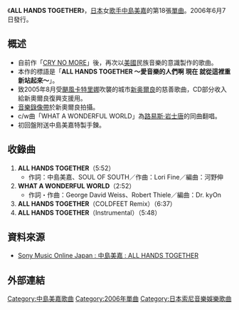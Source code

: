 {{Infobox Single
| Name           = ALL HANDS TOGETHER
| Cover          = ALL_HANDS_TOGETHER.JPG
| Artist         = [[中島美嘉|中島美嘉]]
| Album          = [[YES_愛的諾言|YES]]
| B-side         = WHAT A WONDERFUL WORLD
| Released       = 2006年6月7日<br />2006年6月21日（[[黑膠唱片|黑膠唱片]]）
| Format         = 
| Recorded       = 
| Genre          = [[J-POP|J-POP]]
| Length         = 21分16秒
| Label          = [[Sony_Music_Associated_Records|Sony Music Associated Records]]
| Writer         = 
| Producer       = 
| Certification  = 
| Chart position = *週間最高排行第8位（[[Oricon|Oricon]]）
| Last single    = [[CRY_NO_MORE|CRY NO MORE]]<br />（2005年）
| This single    = '''ALL HANDS TOGETHER'''<br />（2006年）
| Next single    = [[MY_SUGAR_CAT|MY SUGAR CAT]]<br />（2006年）
  }}

《'''ALL HANDS TOGETHER'''》，[[日本|日本]]女[[歌手|歌手]][[中島美嘉|中島美嘉]]的第18張[[單曲|單曲]]。2006年6月7日發行。

==概述==
*自前作「[[CRY_NO_MORE|CRY NO MORE]]」後，再次以[[美國|美國]]民族音樂的意識製作的歌曲。
*本作的標語是「'''ALL HANDS TOGETHER ～愛音樂的人們啊 現在 就從這裡重新站起來～'''」。
*致2005年8月受[[2005年飓风卡特里娜|颶風卡特里娜]]吹襲的城市[[新奥爾良|新奥爾良]]的慈善歌曲，CD部分收入給新奧爾良復興支援用。
*[[音樂錄像帶|音樂錄像帶]]於新奧爾良拍攝。
*c/w曲「WHAT A WONDERFUL WORLD」為[[路易斯·岩士唐|路易斯·岩士唐]]的同曲翻唱。
*初回盤附送中島美嘉特製手鍊。

==收錄曲==
#'''ALL HANDS TOGETHER'''（5:52）
#*作詞：中島美嘉、SOUL OF SOUTH／作曲：Lori Fine／編曲：河野伸
#'''WHAT A WONDERFUL WORLD'''（2:52）
#*作詞・作曲：George David Weiss、Robert Thiele／編曲：Dr. kyOn
#'''ALL HANDS TOGETHER'''（COLDFEET Remix）（6:37）
#'''ALL HANDS TOGETHER'''（Instrumental）（5:48）

==資料來源==
*[http://www.sonymusic.co.jp/Music/Arch/AI/MikaNakashima/AICL-1745/index.html Sony Music Online Japan : 中島美嘉 : ALL HANDS TOGETHER]{{Wayback|url=http://www.sonymusic.co.jp/Music/Arch/AI/MikaNakashima/AICL-1745/index.html |date=20091009164404 }}

==外部連結==
{{中島美嘉}}

{{Single-stub}}

[[Category:中島美嘉歌曲|Category:中島美嘉歌曲]]
[[Category:2006年單曲|Category:2006年單曲]]
[[Category:日本索尼音樂娛樂歌曲|Category:日本索尼音樂娛樂歌曲]]